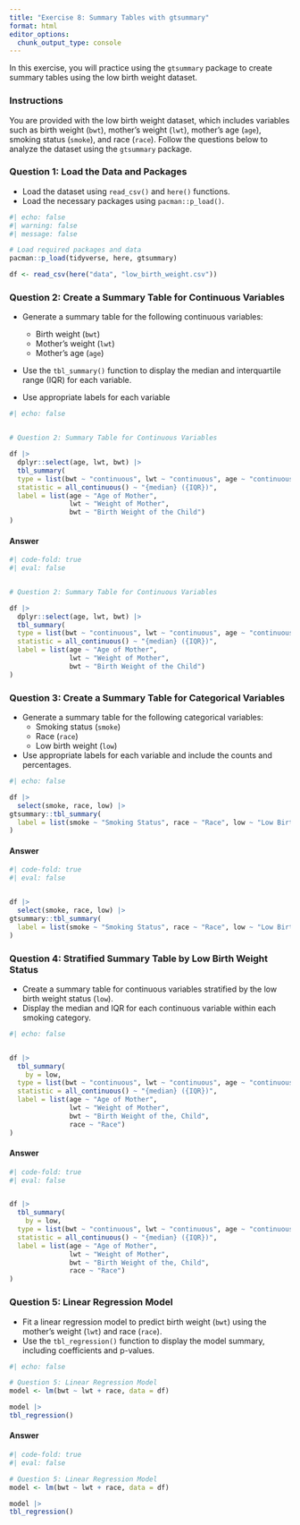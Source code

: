 ```yaml
---
title: "Exercise 8: Summary Tables with gtsummary"
format: html
editor_options: 
  chunk_output_type: console
---
```



In this exercise, you will practice using the `gtsummary` package to create summary tables using the low birth weight dataset.

### **Instructions**

You are provided with the low birth weight dataset, which includes variables such as birth weight (`bwt`), mother's weight (`lwt`), mother's age (`age`), smoking status (`smoke`), and race (`race`). Follow the questions below to analyze the dataset using the `gtsummary` package.

### **Question 1:** Load the Data and Packages

- Load the dataset using `read_csv()` and `here()` functions.
- Load the necessary packages using `pacman::p_load()`.

```r
#| echo: false
#| warning: false
#| message: false

# Load required packages and data
pacman::p_load(tidyverse, here, gtsummary)

df <- read_csv(here("data", "low_birth_weight.csv"))
```


### **Question 2:** Create a Summary Table for Continuous Variables

- Generate a summary table for the following continuous variables:
  - Birth weight (`bwt`)
  - Mother's weight (`lwt`)
  - Mother's age (`age`)
  
- Use the `tbl_summary()` function to display the median and interquartile range (IQR) for each variable.

- Use appropriate labels for each variable

```r
#| echo: false


# Question 2: Summary Table for Continuous Variables

df |> 
  dplyr::select(age, lwt, bwt) |>
  tbl_summary(
  type = list(bwt ~ "continuous", lwt ~ "continuous", age ~ "continuous"),
  statistic = all_continuous() ~ "{median} ({IQR})",
  label = list(age ~ "Age of Mother", 
               lwt ~ "Weight of Mother",
               bwt ~ "Birth Weight of the Child")
)
```

#### Answer

```r
#| code-fold: true
#| eval: false


# Question 2: Summary Table for Continuous Variables

df |> 
  dplyr::select(age, lwt, bwt) |>
  tbl_summary(
  type = list(bwt ~ "continuous", lwt ~ "continuous", age ~ "continuous"),
  statistic = all_continuous() ~ "{median} ({IQR})",
  label = list(age ~ "Age of Mother", 
               lwt ~ "Weight of Mother",
               bwt ~ "Birth Weight of the Child")
)
```

### **Question 3:** Create a Summary Table for Categorical Variables

- Generate a summary table for the following categorical variables:
  - Smoking status (`smoke`)
  - Race (`race`)
  - Low birth weight (`low`)
  
- Use appropriate labels for each variable and include the counts and percentages.

```r
#| echo: false

df |> 
  select(smoke, race, low) |> 
gtsummary::tbl_summary(
  label = list(smoke ~ "Smoking Status", race ~ "Race", low ~ "Low Birth Weight"),
)
```


#### Answer

```r
#| code-fold: true
#| eval: false


df |> 
  select(smoke, race, low) |> 
gtsummary::tbl_summary(
  label = list(smoke ~ "Smoking Status", race ~ "Race", low ~ "Low Birth Weight"),
)
```

### **Question 4:** Stratified Summary Table by Low Birth Weight Status

- Create a summary table for continuous variables stratified by the low birth weight status (`low`).
- Display the median and IQR for each continuous variable within each smoking category.

```r
#| echo: false


df |> 
  tbl_summary(
    by = low,
  type = list(bwt ~ "continuous", lwt ~ "continuous", age ~ "continuous"),
  statistic = all_continuous() ~ "{median} ({IQR})",
  label = list(age ~ "Age of Mother", 
               lwt ~ "Weight of Mother",
               bwt ~ "Birth Weight of the, Child",
               race ~ "Race")
)
```

#### Answer

```r
#| code-fold: true
#| eval: false


df |> 
  tbl_summary(
    by = low,
  type = list(bwt ~ "continuous", lwt ~ "continuous", age ~ "continuous"),
  statistic = all_continuous() ~ "{median} ({IQR})",
  label = list(age ~ "Age of Mother", 
               lwt ~ "Weight of Mother",
               bwt ~ "Birth Weight of the, Child",
               race ~ "Race")
)
```

### **Question 5:** Linear Regression Model

- Fit a linear regression model to predict birth weight (`bwt`) using the mother's weight (`lwt`) and race (`race`).
- Use the `tbl_regression()` function to display the model summary, including coefficients and p-values.

```r
#| echo: false

# Question 5: Linear Regression Model
model <- lm(bwt ~ lwt + race, data = df)

model |> 
tbl_regression()
```

#### Answer

```r
#| code-fold: true
#| eval: false

# Question 5: Linear Regression Model
model <- lm(bwt ~ lwt + race, data = df)

model |> 
tbl_regression()
```

